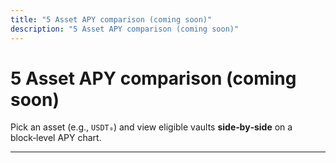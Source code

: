 ```yaml
---
title: "5 Asset APY comparison (coming soon)"
description: "5 Asset APY comparison (coming soon)"
---
```


# 5 Asset APY comparison (coming soon)

Pick an asset (e.g., `USDT₀`) and view eligible vaults **side‑by‑side** on a block‑level APY chart.

---